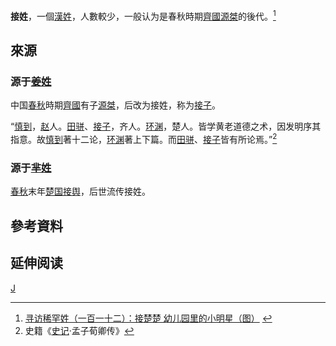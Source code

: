 {{姓氏
|姓氏=接
|繁體=
|簡體=
|拼音=Jiē
|中国大陆=Jie
|台湾=
|香港=Chip
|澳门=
|新加坡=
|马来西亚=
|越南=
|韩国=접
|反切=
|同音字=
|堂号=
|郡望=
}}
'''接姓'''，一個[[漢姓|漢姓]]，人數較少，一般认为是春秋時期[[齊國|齊國]][[源桀|源桀]]的後代。<ref>[http://special.daynews.com.cn/kjzt/xfxhx/561126.html 寻访稀罕姓（一百一十二）：接楚楚 幼儿园里的小明星（图）] {{webarchive|url=https://web.archive.org/web/20090615024542/http://special.daynews.com.cn/kjzt/xfxhx/561126.html |date=2009-06-15 }}</ref>

==來源==
===源于[[姜姓|姜姓]]===
中国[[春秋时期|春秋]]時期[[齊國|齊國]]有子[[源桀|源桀]]，后改为接姓，称为[[接子|接子]]。

“[[慎到|慎到]]，[[赵|赵]]人。[[田骈|田骈]]、[[接子|接子]]，齐人。[[环渊|环渊]]，楚人。皆学黄老道德之术，因发明序其指意。故[[慎到|慎到]]著十二论，[[环渊|环渊]]著上下篇。而[[田骈|田骈]]、[[接子|接子]]皆有所论焉。”<ref>史籍《[[史记|史记]]·孟子荀卿传》</ref>

===源于[[芈姓|芈姓]]===
[[春秋时期|春秋]]末年[[楚国|楚国]][[接舆|接舆]]，后世流传接姓。

==參考資料==
{{Reflist}}

== 延伸阅读 ==
{{Wikisource further reading}}


[[Category:漢姓|J]]